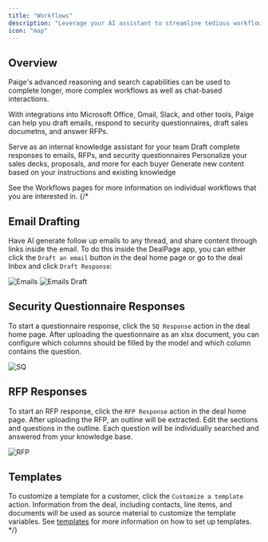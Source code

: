 ```yaml
---
title: "Workflows"
description: "Leverage your AI assistant to streamline tedious workflows."
icon: "map"
---
```

## Overview
Paige's advanced reasoning and search capabilities can be used to complete longer, more complex workflows as well as chat-based interactions.

With integrations into Microsoft Office, Gmail, Slack, and other tools, Paige can help you draft emails, respond to security questionnaires, draft sales documetns, and answer RFPs.

<CardGroup cols={2}>
  <Card title="Chat" icon="comments" href="./chat" >
    Serve as an internal knowledge assistant for your team
  </Card>
  <Card title="Respond" icon="reply">
    Draft complete responses to emails, RFPs, and security questionnaires
  </Card>
  <Card title="Personalize" icon="pen-field">
    Personalize your sales decks, proposals, and more for each buyer
  </Card>
  <Card title="Generate" icon="file-plus">
    Generate new content based on your instructions and existing knowledge
  </Card>
</CardGroup>

See the Workflows pages for more information on individual workflows that you are interested in.
{/* 
## Email Drafting

Have AI generate follow up emails to any thread, and share content through links inside the email.
To do this inside the DealPage app, you can either click the `Draft an email` button in the deal home page or go to the deal Inbox and click `Draft Response`:

<img src="/images/email.png" alt="Emails" />
<img src="/images/emaildraft.png" alt="Emails Draft" />

## Security Questionnaire Responses

To start a questionnaire response, click the `SQ Response` action in the deal home page.
After uploading the questionnaire as an xlsx document, you can configure which columns should be filled by the model and which column contains the question.

<img src="/images/sq.png" alt="SQ" />

## RFP Responses

To start an RFP response, click the `RFP Response` action in the deal home page. After uploading the RFP,
an outline will be extracted. Edit the sections and questions in the outline. Each question will be individually searched
and answered from your knowledge base.

<img src="/images/rfp.png" alt="RFP" />

## Templates

To customize a template for a customer, click the `Customize a template` action. Information from the deal, including contacts, line items, and documents will be used as source
material to customize the template variables. See [templates](/concepts/templates) for more information on how to set up templates. */}